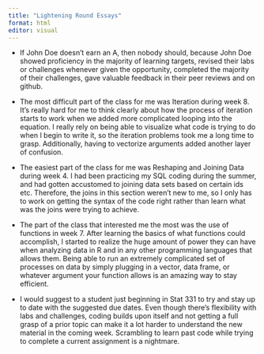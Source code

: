 ```yaml
---
title: "Lightening Round Essays"
format: html
editor: visual
---
```


-   If John Doe doesn't earn an A, then nobody should, because John Doe showed proficiency in the majority of learning targets, revised their labs or challenges whenever given the opportunity, completed the majority of their challenges, gave valuable feedback in their peer reviews and on github.

-   The most difficult part of the class for me was Iteration during week 8. It's really hard for me to think clearly about how the process of iteration starts to work when we added more complicated looping into the equation. I really rely on being able to visualize what code is trying to do when I begin to write it, so the iteration problems took me a long time to grasp. Additionally, having to vectorize arguments added another layer of confusion.

-   The easiest part of the class for me was Reshaping and Joining Data during week 4. I had been practicing my SQL coding during the summer, and had gotten accustomed to joining data sets based on certain ids etc. Therefore, the joins in this section weren't new to me, so I only has to work on getting the syntax of the code right rather than learn what was the joins were trying to achieve.

-   The part of the class that interested me the most was the use of functions in week 7. After learning the basics of what functions could accomplish, I started to realize the huge amount of power they can have when analyzing data in R and in any other programming languages that allows them. Being able to run an extremely complicated set of processes on data by simply plugging in a vector, data frame, or whatever argument your function allows is an amazing way to stay efficient.

-   I would suggest to a student just beginning in Stat 331 to try and stay up to date with the suggested due dates. Even though there's flexibility with labs and challenges, coding builds upon itself and not getting a full grasp of a prior topic can make it a lot harder to understand the new material in the coming week. Scrambling to learn past code while trying to complete a current assignment is a nightmare.
